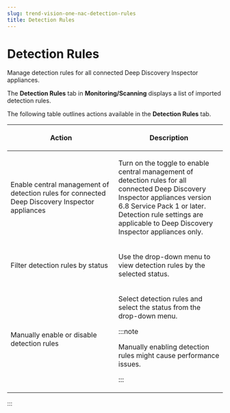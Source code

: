 ```yaml
---
slug: trend-vision-one-nac-detection-rules
title: Detection Rules
---
```

# Detection Rules

Manage detection rules for all connected Deep Discovery Inspector appliances.

The **Detection Rules** tab in **Monitoring/Scanning** displays a list of imported detection rules.

The following table outlines actions available in the **Detection Rules** tab.

<table>
<colgroup>
<col style="width: 50%" />
<col style="width: 50%" />
</colgroup>
<thead>
<tr>
<th><p>Action</p></th>
<th><p>Description</p></th>
</tr>
</thead>
<tbody>
<tr>
<td><p>Enable central management of detection rules for connected Deep Discovery Inspector appliances</p></td>
<td><p>Turn on the toggle to enable central management of detection rules for all connected Deep Discovery Inspector appliances version 6.8 Service Pack 1 or later. Detection rule settings are applicable to Deep Discovery Inspector appliances only.</p></td>
</tr>
<tr>
<td><p>Filter detection rules by status</p></td>
<td><p>Use the drop-down menu to view detection rules by the selected status.</p></td>
</tr>
<tr>
<td><p>Manually enable or disable detection rules</p></td>
<td><p>Select detection rules and select the status from the drop-down menu.</p>


:::note

<p>Manually enabling detection rules might cause performance issues.</p>


:::

</td>
</tr>
</tbody>
</table>
:::
